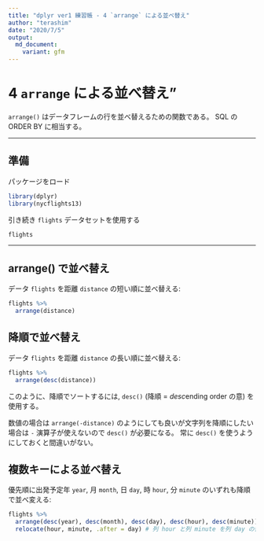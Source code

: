 ```yaml
---
title: "dplyr ver1 練習帳 - 4 `arrange` による並べ替え"
author: "terashim"
date: "2020/7/5"
output:
  md_document:
    variant: gfm
---
```


# 4 `arrange` による並べ替え"

`arrange()` はデータフレームの行を並べ替えるための関数である。
SQL の ORDER BY に相当する。

---

## 準備

パッケージをロード

```r
library(dplyr)
library(nycflights13)
```

引き続き `flights` データセットを使用する

```r
flights
```

---

## arrange() で並べ替え

データ `flights` を距離 `distance` の短い順に並べ替える:

```r
flights %>% 
  arrange(distance)
```

## 降順で並べ替え

データ `flights` を距離 `distance` の長い順に並べ替える:

```r
flights %>% 
  arrange(desc(distance))
```

このように、降順でソートするには, `desc()` (降順 = *desc*ending order の意) を使用する。

数値の場合は `arrange(-distance)` のようにしても良いが文字列を降順にしたい場合は `-` 演算子が使えないので `desc()` が必要になる。
常に `desc()` を使うようにしておくと間違いがない。

## 複数キーによる並べ替え

優先順に出発予定年 `year`, 月 `month`, 日 `day`, 時 `hour`, 分 `minute` のいずれも降順で並べ変える:

```r
flights %>% 
  arrange(desc(year), desc(month), desc(day), desc(hour), desc(minute)) %>% 
  relocate(hour, minute, .after = day) # 列 hour と列 minute を列 day の後に移動
```

